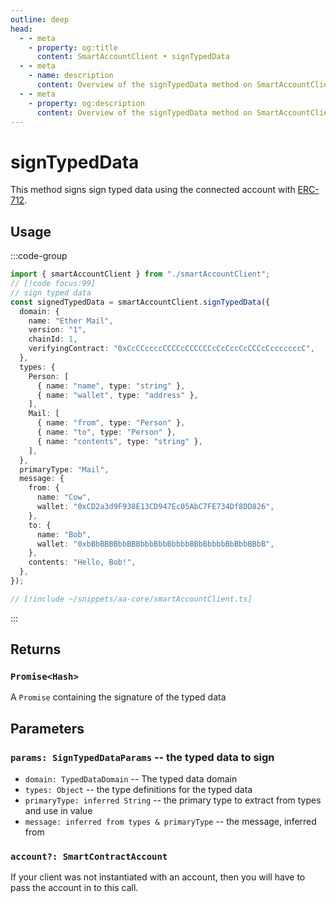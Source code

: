 ```yaml
---
outline: deep
head:
  - - meta
    - property: og:title
      content: SmartAccountClient • signTypedData
  - - meta
    - name: description
      content: Overview of the signTypedData method on SmartAccountClient
  - - meta
    - property: og:description
      content: Overview of the signTypedData method on SmartAccountClient
---
```


# signTypedData

This method signs sign typed data using the connected account with [ERC-712](https://eips.ethereum.org/EIPS/eip-712).

## Usage

:::code-group

```ts [example.ts]
import { smartAccountClient } from "./smartAccountClient";
// [!code focus:99]
// sign typed data
const signedTypedData = smartAccountClient.signTypedData({
  domain: {
    name: "Ether Mail",
    version: "1",
    chainId: 1,
    verifyingContract: "0xCcCCccccCCCCcCCCCCCcCcCccCcCCCcCcccccccC",
  },
  types: {
    Person: [
      { name: "name", type: "string" },
      { name: "wallet", type: "address" },
    ],
    Mail: [
      { name: "from", type: "Person" },
      { name: "to", type: "Person" },
      { name: "contents", type: "string" },
    ],
  },
  primaryType: "Mail",
  message: {
    from: {
      name: "Cow",
      wallet: "0xCD2a3d9F938E13CD947Ec05AbC7FE734Df8DD826",
    },
    to: {
      name: "Bob",
      wallet: "0xbBbBBBBbbBBBbbbBbbBbbbbBBbBbbbbBbBbbBBbB",
    },
    contents: "Hello, Bob!",
  },
});
```

```ts [smartAccountClient.ts]
// [!include ~/snippets/aa-core/smartAccountClient.ts]
```

:::

## Returns

### `Promise<Hash>`

A `Promise` containing the signature of the typed data

## Parameters

### `params: SignTypedDataParams` -- the typed data to sign

- `domain: TypedDataDomain` -- The typed data domain
- `types: Object` -- the type definitions for the typed data
- `primaryType: inferred String` -- the primary type to extract from types and use in value
- `message: inferred from types & primaryType` -- the message, inferred from

### `account?: SmartContractAccount`

If your client was not instantiated with an account, then you will have to pass the account in to this call.
